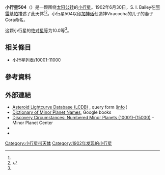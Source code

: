 {{Infobox planet
 | minorplanet     = yes
 | name            = 504 Cora
 | background      = #D6D6D6
 | image = 
 | image_size      = 
 | caption         =
 | discovery_ref   =  <ref name="MPC-object" />
 | discoverer      = [[S._I._Bailey|S. I. Bailey]]
 | discovery_site  = [[阿雷基帕|阿雷基帕]]
 | discovered      = 1902年6月30日
 | mpc_name        = 504 Cora
 | alt_names       = 504 Cora
 | pronounced      = 
 | named_after     = <ref name="MPC-object" />
 | mp_category     = [[主帶小行星|主帶小行星]] <ref name="MPC-object" /><ref name="jpldata" />
 | orbit_ref       = <ref name="a">[http://ssd.jpl.nasa.gov/sbdb.cgi?sstr=504 504] {{Wayback|url=http://ssd.jpl.nasa.gov/sbdb.cgi?sstr=504 |date=20210718202234 }}，小行星數據庫瀏覽器（JPL Small-Body Database Browser）－[[美国国家航空航天局|美国国家航空航天局]]喷气推进实验室</ref>
 | epoch           = 2018-03-23.0（[[儒略日|JD]] 2458200.5）
 | uncertainty     = 0
 | observation_arc = 
 | aphelion = {{convert|3.313|AU|km|3|abbr=on|lk=out}}
 | perihelion      = {{convert|2.1355630|AU|km|3|abbr=on}}
 | semimajor       = 2.7240584
 | eccentricity    = 0.2160363
 | period          = 4.5[[儒略年|yr]]
 | mean_anomaly    = 234.76585[[度|°]]
 | mean_motion     = {{Deg2DMS|0.21921950|sup=ms}} / day
 | inclination     = 12.88487
 | asc_node        = 104.54238°
 | arg_peri        = 247.98054
 | mean_diameter   = 
 | rotation        = 
 | albedo          =
 | spectral_type   =
 | abs_magnitude   = 10.0<ref name="jpldata" />
}}
'''小行星504'''（{{lang-en|504 Cora}}）是一颗围绕[[太阳|太阳]][[公转|公转]]的[[小行星|小行星]]。1902年6月30日，S. I. Bailey在[[阿雷基帕|阿雷基帕]]描述了此天体<ref name="a" /><ref>{{cite news|title=小行星列表|url=http://cfa-www.harvard.edu/iau/lists/NumberedMPs.txt|accessdate=2018-10-19|newspaper=哈佛大学|archive-date=2008-05-17|archive-url=https://web.archive.org/web/20080517010638/http://cfa-www.harvard.edu/iau/lists/NumberedMPs.txt|dead-url=no}}</ref>。小行星504以[[印加神话|印加神话]]创造神Viracocha的儿子的妻子Cora命名。

这颗小行星的[[绝对星等|绝对星等]]为10.0等<ref name="a" />。

== 相关條目 ==
*[[小行星列表/10001-11000|小行星列表/10001-11000]]

== 參考資料 ==
{{reflist|refs=

<ref name="jpldata">{{cite web
  |type       = 2018-01-26 last obs.
  |title      = JPL Small-Body Database Browser:504 Cora-504 Cora
  |url        = https://ssd.jpl.nasa.gov/sbdb.cgi?sstr=504
  |publisher  = [[Jet_Propulsion_Laboratory|Jet Propulsion Laboratory]]
  |accessdate = 28 March 2018}}</ref>

<ref name="MPC-object">{{cite web
  |title      = 504 Cora
  |work      = Minor Planet Center
  |url      = https://www.minorplanetcenter.net/db_search/show_object?object_id=504
  |accessdate      = 28 March 2018
  |archive-date      = 2016-03-04
  |archive-url      = https://web.archive.org/web/20160304101520/http://www.minorplanetcenter.net/db_search/show_object?object_id=504
  |dead-url      = no
  }}</ref>

}}

==  外部連結 ==
* [http://www.minorplanet.info/PHP/lcdbsummaryquery.php Asteroid Lightcurve Database (LCDB)] {{Wayback|url=http://www.minorplanet.info/PHP/lcdbsummaryquery.php |date=20171210173955 }}, query form ([http://www.minorplanet.info/lightcurvedatabase.html info] {{Wayback|url=http://www.minorplanet.info/lightcurvedatabase.html |date=20171216050541 }})
* [https://books.google.com/books?id=aeAg1X7afOoC&pg Dictionary of Minor Planet Names], Google books
* [http://www.minorplanetcenter.net/iau/lists/NumberedMPs010001.html Discovery Circumstances: Numbered Minor Planets (10001)-(15000)] {{Wayback|url=http://www.minorplanetcenter.net/iau/lists/NumberedMPs010001.html |date=20180612162317 }} – Minor Planet Center
* {{AstDys|504}}
* {{JPL small body}}

{{Minor Planet Number|[[小行星503|小行星503]]|[[小行星505|小行星505]]}}
{{小天体}}

[[Category:小行星带天体|Category:小行星带天体]]
[[Category:1902年发现的小行星|Category:1902年发现的小行星]]